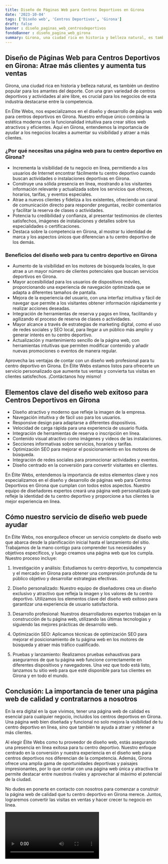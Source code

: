 ```yaml
---
title: Diseño de Páginas Web para Centros Deportivos en Girona
date: '2023-10-04'
tags: ['Diseño web', 'Centros Deportivos', 'Girona']
draft: false
banner : diseño_paginas_web_centrosdeportivos
fondoBanner : diseño_pagina_web_girona
summary: Girona, una ciudad rica en historia y belleza natural, es también un destino popular para los amantes del deporte. Con una gran variedad de centros deportivos y actividades al aire libre, es crucial para los negocios de esta industria destacarse entre la competencia.
---
```


## Diseño de Páginas Web para Centros Deportivos en Girona: Atrae más clientes y aumenta tus ventas

Girona, una ciudad rica en historia y belleza natural, es también un destino popular para los amantes del deporte. Con una gran variedad de centros deportivos y actividades al aire libre, es crucial para los negocios de esta industria destacarse entre la competencia.

En Élite Webs, nos especializamos en el diseño y desarrollo de páginas web para centros deportivos en Girona. Nuestro enfoque único combina la estética moderna con la funcionalidad intuitiva para crear sitios web atractivos y eficientes. Aquí en Girona, entendemos la importancia de ayudar a los negocios locales a aumentar su visibilidad y atraer a más clientes.

### ¿Por qué necesitas una página web para tu centro deportivo en Girona?

- Incrementa la visibilidad de tu negocio en línea, permitiendo a los usuarios de Internet encontrar fácilmente tu centro deportivo cuando buscan actividades o instalaciones deportivas en Girona.
- Construye una sólida presencia en línea, mostrando a los visitantes información relevante y actualizada sobre los servicios que ofreces, horarios, tarifas, y eventos especiales.
- Atrae a nuevos clientes y fideliza a los existentes, ofreciendo un canal de comunicación directo para responder preguntas, recibir comentarios y facilitar la reserva de clases o actividades.
- Potencia tu credibilidad y confianza, al presentar testimonios de clientes satisfechos, imágenes de instalaciones y detalles sobre tus especialidades o certificaciones.
- Destaca sobre la competencia en Girona, al mostrar tu identidad de marca y los aspectos únicos que diferencian a tu centro deportivo de los demás.

### Beneficios del diseño web para tu centro deportivo en Girona

- Aumento de la visibilidad en los motores de búsqueda locales, lo que atrae a un mayor número de clientes potenciales que buscan servicios deportivos en Girona.
- Mayor accesibilidad para los usuarios de dispositivos móviles, proporcionando una experiencia de navegación optimizada que se adapta a diferentes tamaños de pantalla.
- Mejora de la experiencia del usuario, con una interfaz intuitiva y fácil de navegar que permite a los visitantes obtener información rápidamente y realizar acciones deseadas.
- Integración de herramientas de reserva y pagos en línea, facilitando y agilizando el proceso de reserva de clases o actividades.
- Mayor alcance a través de estrategias de marketing digital, como el uso de redes sociales y SEO local, para llegar a un público más amplio y generar interés en tu centro deportivo.
- Actualización y mantenimiento sencillo de la página web, con herramientas intuitivas que permiten modificar contenido y añadir nuevas promociones o eventos de manera regular.

Aprovecha las ventajas de contar con un diseño web profesional para tu centro deportivo en Girona. En Élite Webs estamos listos para ofrecerte un servicio personalizado que aumente tus ventas y convierta tus visitas en clientes satisfechos. ¡Contáctanos hoy mismo!

<GifSeo />

<Cta />

## Elementos clave del diseño web exitoso para Centros Deportivos en Girona

- Diseño atractivo y moderno que refleje la imagen de la empresa.
- Navegación intuitiva y de fácil uso para los usuarios.
- Responsive design para adaptarse a diferentes dispositivos.
- Velocidad de carga rápida para una experiencia de usuario fluida.
- Integración de herramientas de reserva o inscripción en línea.
- Contenido visual atractivo como imágenes y videos de las instalaciones.
- Secciones informativas sobre servicios, horarios y tarifas.
- Optimización SEO para mejorar el posicionamiento en los motores de búsqueda.
- Integración de redes sociales para promocionar actividades y eventos.
- Diseño centrado en la conversión para convertir visitantes en clientes.

En Élite Webs, entendemos la importancia de estos elementos clave y nos especializamos en el diseño y desarrollo de páginas web para Centros Deportivos en Girona que cumplan con todos estos aspectos. Nuestro equipo de diseñadores expertos creará una página web personalizada que refleje la identidad de tu centro deportivo y proporcione a tus clientes la mejor experiencia en línea.

## Cómo nuestro servicio de diseño web puede ayudar

En Élite Webs, nos enorgullece ofrecer un servicio completo de diseño web que abarca desde la planificación inicial hasta el lanzamiento del sitio. Trabajamos de la mano contigo para comprender tus necesidades y objetivos específicos, y luego creamos una página web que los cumpla. Nuestro proceso incluye:

1. Investigación y análisis: Estudiamos tu centro deportivo, tu competencia y el mercado en Girona para obtener una comprensión profunda de tu público objetivo y desarrollar estrategias efectivas.

2. Diseño personalizado: Nuestro equipo de diseñadores crea un diseño exclusivo y atractivo que refleja la imagen y los valores de tu centro deportivo. Utilizamos los elementos clave del diseño web exitoso para garantizar una experiencia de usuario satisfactoria.

3. Desarrollo profesional: Nuestros desarrolladores expertos trabajan en la construcción de tu página web, utilizando las últimas tecnologías y siguiendo las mejores prácticas de desarrollo web.

4. Optimización SEO: Aplicamos técnicas de optimización SEO para mejorar el posicionamiento de tu página web en los motores de búsqueda y atraer más tráfico cualificado.

5. Pruebas y lanzamiento: Realizamos pruebas exhaustivas para asegurarnos de que tu página web funcione correctamente en diferentes dispositivos y navegadores. Una vez que todo está listo, lanzamos tu sitio web para que esté disponible para tus clientes en Girona y en todo el mundo.

## Conclusión: La importancia de tener una página web de calidad y contratarnos a nosotros

En la era digital en la que vivimos, tener una página web de calidad es esencial para cualquier negocio, incluidos los centros deportivos en Girona. Una página web bien diseñada y funcional no solo mejora la visibilidad de tu centro deportivo en línea, sino que también te ayuda a atraer y retener a más clientes.

Al elegir Élite Webs como tu proveedor de diseño web, estás asegurando una presencia en línea exitosa para tu centro deportivo. Nuestro enfoque centrado en la conversión y nuestra experiencia en el diseño web para centros deportivos nos diferencian de la competencia. Además, Girona ofrece una amplia gama de oportunidades deportivas y paisajes impresionantes, por lo que contar con una página web única y atractiva te permite destacar entre nuestros rivales y aprovechar al máximo el potencial de la ciudad.

No dudes en ponerte en contacto con nosotros para comenzar a construir la página web de calidad que tu centro deportivo en Girona merece. Juntos, lograremos convertir las visitas en ventas y hacer crecer tu negocio en línea.

<Video />

<CtaBot job='Centros Deportivos' city='Girona'/>

<Gmaps query='Girona+españa+maps' />